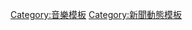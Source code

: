 {{ambox
| type = notice
| image = [[File:Future music icon.svg|48px|Future]]
| imageright = [[File:Gnome-dev-cdrom-audio.svg|48px|album]]
| sect = {{{1|文或章節}}}
| issue = 是'''關於製作中、或已預定發行的專輯、單曲等音樂出版品'''。
| fix   = 未有[[WP:可靠来源|可靠来源]]的[[WP:FUTURE|臆測內容]]可能會被移除。随着时间的推移，下文内容可能会有显著改变。<br /><span style="font-size:smaller;">请不要记载任何未正式公布的-{zh-cn:信息;zh-tw:資訊;}-（包括曲目、封面等），仅记录既定的事实。</span>
| time = {{{time|}}}
| date = {{{date|}}}
| all = 未來音樂出版品
}}<noinclude>
[[Category:音樂模板]]
[[Category:新聞動態模板]]
</noinclude>